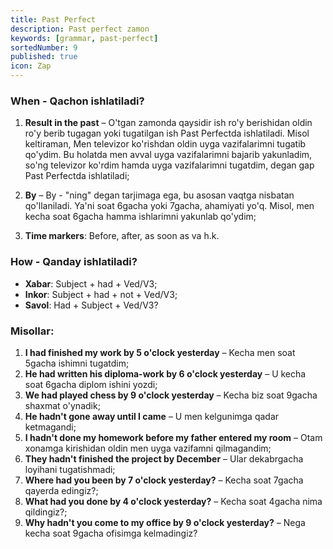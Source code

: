 ```yaml
---
title: Past Perfect
description: Past perfect zamon
keywords: [grammar, past-perfect]
sortedNumber: 9
published: true
icon: Zap
---
```


### When - Qachon ishlatiladi?

1. **Result in the past** – O'tgan zamonda qaysidir ish ro'y berishidan oldin ro'y berib tugagan yoki tugatilgan ish Past Perfectda ishlatiladi. Misol keltiraman, Men televizor ko'rishdan oldin uyga vazifalarimni tugatib qo'ydim. Bu holatda men avval uyga vazifalarimni bajarib yakunladim, so'ng televizor ko'rdim hamda uyga vazifalarimni tugatdim, degan gap Past Perfectda ishlatiladi;

2. **By** – By - "ning" degan tarjimaga ega, bu asosan vaqtga nisbatan qo'llaniladi. Ya'ni soat 6gacha yoki 7gacha, ahamiyati yo'q. Misol, men kecha soat 6gacha hamma ishlarimni yakunlab qo'ydim;

3. **Time markers**: Before, after, as soon as va h.k.

### How - Qanday ishlatiladi?

- **Xabar**: Subject + had + Ved/V3;
- **Inkor**: Subject + had + not + Ved/V3;
- **Savol**: Had + Subject + Ved/V3?

### Misollar:

1. **I had finished my work by 5 o'clock yesterday** – Kecha men soat 5gacha ishimni tugatdim;
2. **He had written his diploma-work by 6 o'clock yesterday** – U kecha soat 6gacha diplom ishini yozdi;
3. **We had played chess by 9 o'clock yesterday** – Kecha biz soat 9gacha shaxmat o'ynadik;
4. **He hadn't gone away until I came** – U men kelgunimga qadar ketmagandi;
5. **I hadn't done my homework before my father entered my room** – Otam xonamga kirishidan oldin men uyga vazifamni qilmagandim;
6. **They hadn't finished the project by December** – Ular dekabrgacha loyihani tugatishmadi;
7. **Where had you been by 7 o'clock yesterday?** – Kecha soat 7gacha qayerda edingiz?;
8. **What had you done by 4 o'clock yesterday?** – Kecha soat 4gacha nima qildingiz?;
9. **Why hadn't you come to my office by 9 o'clock yesterday?** – Nega kecha soat 9gacha ofisimga kelmadingiz?
